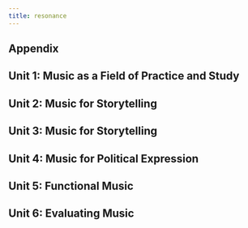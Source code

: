 ```yaml
---
title: resonance
---
```



<LinkCard title="Resonance V7 Textbook" href="/resonances/resonance-v7.pdf" />

## Appendix

<CardGrid>
  <LinkCard
    title="A1: Definition of Terms"
    href="/resonances/appendix/Appendices_Definition_of_Terms.pdf"
  />
  <LinkCard
    title="A2: Instruments of the Orchestra"
    href="/resonances/appendix/Appendices_Instruments_of_the_Orchestra.pdf"
  />
  <LinkCard
    title="A3: Western Art Music"
    href="/resonances/appendix/Appendices_Western_Art_Music.pdf"
  />
</CardGrid>

## Unit 1: Music as a Field of Practice and Study

<CardGrid>
  <LinkCard
    title="Chapter 1.1: Music in Human Life"
    href="/resonances/unit1/Unit1_Chapter1_Music_in_Human_Life.pdf"
  />
  <LinkCard
    title="Chapter 1.2: The Elements of Music"
    href="/resonances/unit1/Unit1_Chapter2_The_Elements_of_Music.pdf"
  />
</CardGrid>

## Unit 2: Music for Storytelling

<CardGrid>
  <LinkCard
    title="Chapter 2.3: Music and Characterization"
    href="/resonances/unit2/Unit2_Chapter3_Music_and_Characterization.pdf"
  />
  <LinkCard
    title="Chapter 2.4: Sung and Danced Drama"
    href="/resonances/unit2/Unit2_Chapter4_Sung_and_Danced_Drama.pdf"
  />
  <LinkCard
    title="Chapter 2.5: Song"
    href="/resonances/unit2/Unit2_Chapter5_Song.pdf"
  />
  <LinkCard
    title="Chapter 2.6: Stories without Words: Introduction"
    href="/resonances/unit2/Unit2_Chapter6_Stories_without_Words_Introduction.pdf"
  />
</CardGrid>

## Unit 3: Music for Storytelling

<CardGrid>
  <LinkCard
    title="Chapter 3.7: Listening at Public Concerts: Introduction"
    href="/resonances/unit3/Unit3_Chapter7_Listening_at_Public_Concerts_Introduction.pdf"
  />
  <LinkCard
    title="Chapter 3.8: Listening at Home and at Court: Introduction"
    href="/resonances/unit3/Unit3_Chapter8_Listening_at_Home_and_at_Court_Introduction.pdf"
  />
</CardGrid>

## Unit 4: Music for Political Expression

<CardGrid>
  <LinkCard
    title="Chapter 4.10: Support and Protest"
    href="/resonances/unit4/Unit4_Chapter10_Support_and_Protest.pdf"
  />
  <LinkCard
    title="Chapter 4.9: National Identity"
    href="/resonances/unit4/Unit4_Chapter9_National_Identity.pdf"
  />
</CardGrid>

## Unit 5: Functional Music

<CardGrid>
  <LinkCard
    title="Chapter 5.11: Music for Spiritual Expression"
    href="/resonances/unit5/Unit5_Chapter11_Music_for_Spiritual_Expression.pdf"
  />
  <LinkCard
    title="Chapter 5.12: Music for Moving"
    href="/resonances/unit5/Unit5_Chapter12_Music_for_Moving.pdf"
  />
</CardGrid>

## Unit 6: Evaluating Music

<CardGrid>
  <LinkCard
    title="Chapter 6.13: What is Good Music?"
    href="/resonances/unit6/Unit6_Chapter13_What_is_Good_Music.pdf"
  />
</CardGrid>
